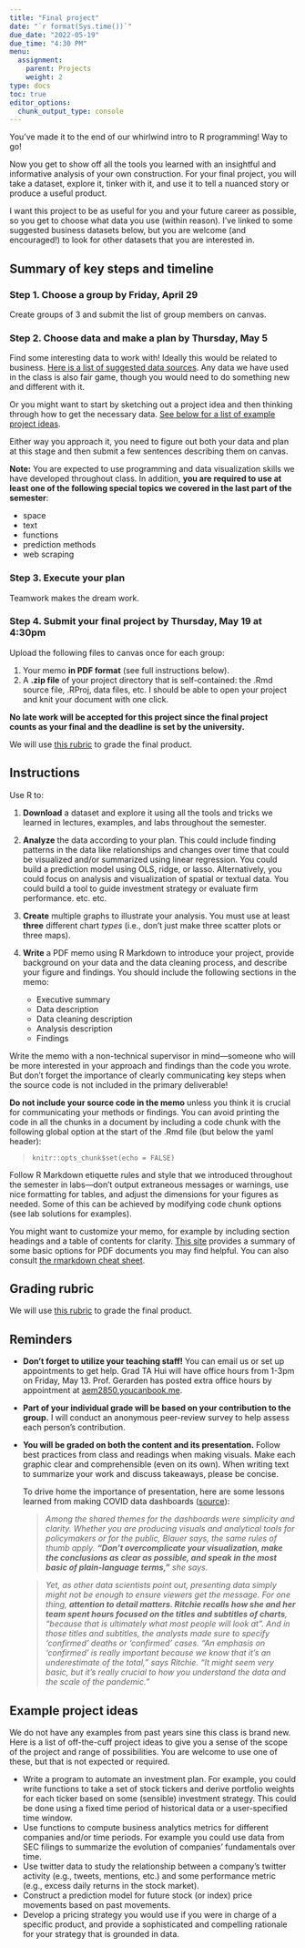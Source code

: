 ```yaml
---
title: "Final project"
date: "`r format(Sys.time())`"
due_date: "2022-05-19"
due_time: "4:30 PM"
menu:
  assignment:
    parent: Projects
    weight: 2
type: docs
toc: true
editor_options: 
  chunk_output_type: console
---
```


You've made it to the end of our whirlwind intro to R programming! Way to go!

Now you get to show off all the tools you learned with an insightful and informative analysis of your own construction. For your final project, you will take a dataset, explore it, tinker with it, and use it to tell a nuanced story or produce a useful product.

I want this project to be as useful for you and your future career as possible, so you get to choose what data you use (within reason). I've linked to some suggested business datasets below, but you are welcome (and encouraged!) to look for other datasets that you are interested in.


## Summary of key steps and timeline

### Step 1. Choose a group by Friday, April 29

Create groups of 3 and submit the list of group members on canvas.

### Step 2. Choose data and make a plan by Thursday, May 5

Find some interesting data to work with! Ideally this would be related to business. [Here is a list of suggested data sources](/resource/data/). Any data we have used in the class is also fair game, though you would need to do something new and different with it.

Or you might want to start by sketching out a project idea and then thinking through how to get the necessary data. [See below for a list of example project ideas](#examples).

Either way you approach it, you need to figure out both your data and plan at this stage and then submit a few sentences describing them on canvas.

**Note:** You are expected to use programming and data visualization skills we have developed throughout class. In addition, **you are required to use at least one of the following special topics we covered in the last part of the semester**:

- space
- text
- functions
- prediction methods
- web scraping

### Step 3. Execute your plan

Teamwork makes the dream work.

### Step 4. Submit your final project by Thursday, May 19 at 4:30pm

Upload the following files to canvas once for each group:

1. Your memo **in PDF format** (see full instructions below).
2. A **.zip file** of your project directory that is self-contained: the .Rmd source file, .RProj, data files, etc. I should be able to open your project and knit your document with one click.

**No late work will be accepted for this project since the final project counts as your final and the deadline is set by the university.**

We will use [this rubric](final-project-rubric.xlsx) to grade the final product.


## Instructions

Use R to:

1. **Download** a dataset and explore it using all the tools and tricks we learned in lectures, examples, and labs throughout the semester.

2. **Analyze** the data according to your plan. This could include finding patterns in the data like relationships and changes over time that could be visualized and/or summarized using linear regression. You could build a prediction model using OLS, ridge, or lasso. Alternatively, you could focus on analysis and visualization of spatial or textual data. You could build a tool to guide investment strategy or evaluate firm performance. etc. etc.

3. **Create** multiple graphs to illustrate your analysis. You must use at least **three** different chart *types* (i.e., don't just make three scatter plots or three maps).

4. **Write** a PDF memo using R Markdown to introduce your project, provide background on your data and the data cleaning process, and describe your figure and findings. You should include the following sections in the memo:

    - Executive summary
    - Data description
    - Data cleaning description
    - Analysis description
    - Findings

  Write the memo with a non-technical supervisor in mind—someone who will be more interested in your approach and findings than the code you wrote. But don't forget the importance of clearly communicating key steps when the source code is not included in the primary deliverable!
  
  **Do not include your source code in the memo** unless you think it is crucial for communicating your methods or findings. You can avoid printing the code in all the chunks in a document by including a code chunk with the following global option at the start of the .Rmd file (but below the yaml header):
  
> ```
knitr::opts_chunk$set(echo = FALSE)
```

  Follow R Markdown etiquette rules and style that we introduced throughout the semester in labs—don't output extraneous messages or warnings, use nice formatting for tables, and adjust the dimensions for your figures as needed. Some of this can be achieved by modifying code chunk options (see lab solutions for examples).
  
  You might want to customize your memo, for example by including section headings and a table of contents for clarity. [This site](https://bookdown.org/yihui/rmarkdown/pdf-document.html) provides a summary of some basic options for PDF documents you may find helpful. You can also consult [the rmarkdown cheat sheet](https://raw.githubusercontent.com/rstudio/cheatsheets/main/rmarkdown.pdf).


## Grading rubric

We will use [this rubric](final-project-rubric.xlsx) to grade the final product.


## Reminders
- **Don't forget to utilize your teaching staff!** You can email us or set up appointments to get help. Grad TA Hui will have office hours from 1-3pm on Friday, May 13. Prof. Gerarden has posted extra office hours by appointment at [aem2850.youcanbook.me](https://aem2850.youcanbook.me).
- **Part of your individual grade will be based on your contribution to the group.** I will conduct an anonymous peer-review survey to help assess each person's contribution.
- **You will be graded on both the content and its presentation.** Follow best practices from class and readings when making visuals. Make each graphic clear and comprehensible (even on its own). When writing text to summarize your work and discuss takeaways, please be concise.

  To drive home the importance of presentation, here are some lessons learned from making COVID data dashboards ([source](https://flowingdata.com/2022/04/06/lessons-learned-from-making-covid-dashboards/)):

  > *Among the shared themes for the dashboards were simplicity and clarity. Whether you are producing visuals and analytical tools for policymakers or for the public, Blauer says, the same rules of thumb apply. **“Don’t overcomplicate your visualization, make the conclusions as clear as possible, and speak in the most basic of plain-language terms,”** she says.*

  > *Yet, as other data scientists point out, presenting data simply might not be enough to ensure viewers get the message. For one thing, **attention to detail matters. Ritchie recalls how she and her team spent hours focused on the titles and subtitles of charts**, “because that is ultimately what most people will look at”. And in those titles and subtitles, the analysts made sure to specify ‘confirmed’ deaths or ‘confirmed’ cases. “An emphasis on ‘confirmed’ is really important because we know that it’s an underestimate of the total,” says Ritchie. “It might seem very basic, but it’s really crucial to how you understand the data and the scale of the pandemic.”*


## Example project ideas {#examples}

We do not have any examples from past years sine this class is brand new. Here is a list of off-the-cuff project ideas to give you a sense of the scope of the project and range of possibilities. You are welcome to use one of these, but that is not expected or required.

- Write a program to automate an investment plan. For example, you could write functions to take a set of stock tickers and derive portfolio weights for each ticker based on some (sensible) investment strategy. This could be done using a fixed time period of historical data or a user-specified time window.
- Use functions to compute business analytics metrics for different companies and/or time periods. For example you could use data from SEC filings to summarize the evolution of companies' fundamentals over time.
- Use twitter data to study the relationship between a company's twitter activity (e.g., tweets, mentions, etc.) and some performance metric (e.g., excess daily returns in the stock market).
- Construct a prediction model for future stock (or index) price movements based on past movements.
- Develop a pricing strategy you would use if you were in charge of a specific product, and provide a sophisticated and compelling rationale for your strategy that is grounded in data.
